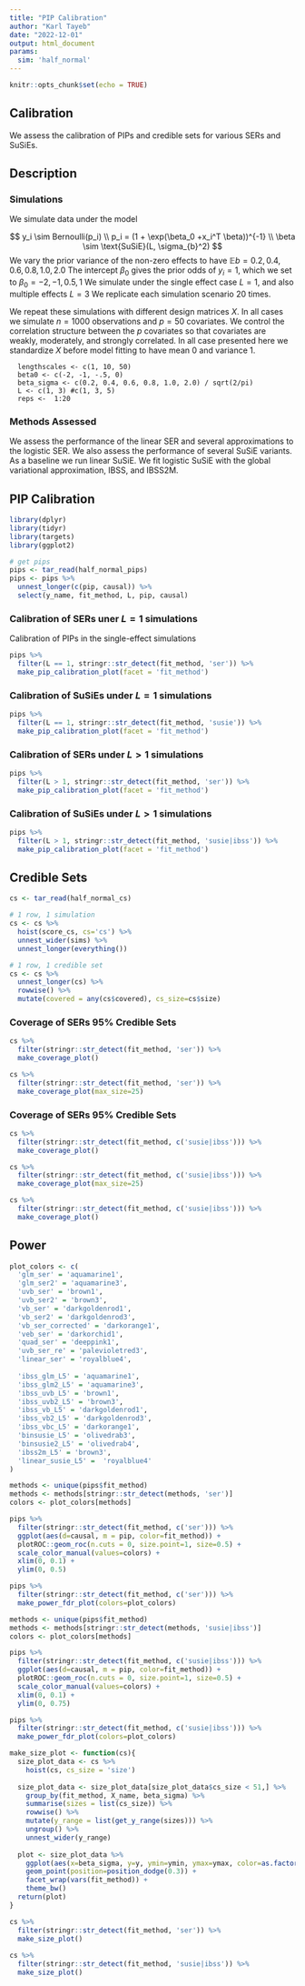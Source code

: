 ```yaml
---
title: "PIP Calibration"
author: "Karl Tayeb"
date: "2022-12-01"
output: html_document
params:
  sim: 'half_normal'
---
```


```r
knitr::opts_chunk$set(echo = TRUE)
```

## Calibration

We assess the calibration of PIPs and credible sets for various SERs and SuSiEs.

## Description
### Simulations 

We simulate data under the model

$$
y_i \sim Bernoulli(p_i) \\
p_i = (1 + \exp(\beta_0 +x_i^T \beta))^{-1} \\
\beta \sim \text{SuSiE}(L, \sigma_{b}^2)
$$
We vary the prior variance of the non-zero effects to have  $\mathbb E b = 0.2, 0.4, 0.6, 0.8, 1.0, 2.0$
The intercept $\beta_0$ gives the prior odds of $y_i = 1$, which we set to $\beta_0 = -2, -1, 0.5, 1$
We simulate under the single effect case $L=1$, and also multiple effects $L=3$
We replicate each simulation scenario 20 times.


We repeat these simulations with different design matrices $X$. In all cases we simulate $n=1000$ observations and $p=50$ covariates. We control the correlation structure between the $p$ covariates so that covariates are weakly, moderately, and strongly correlated. In all case presented here we standardize $X$ before model fitting to have mean 0 and variance 1. 

```
  lengthscales <- c(1, 10, 50)
  beta0 <- c(-2, -1, -.5, 0)
  beta_sigma <- c(0.2, 0.4, 0.6, 0.8, 1.0, 2.0) / sqrt(2/pi)
  L <- c(1, 3) #c(1, 3, 5)
  reps <-  1:20
```

### Methods Assessed

We assess the performance of the linear SER and several approximations to the logistic SER.
We also assess the performance of several SuSiE variants. As a baseline we run linear SuSiE.
We fit logistic SuSiE with the global variational approximation, IBSS, and IBSS2M.

## PIP Calibration

```r
library(dplyr)
library(tidyr)
library(targets)
library(ggplot2)
```

```r
# get pips
pips <- tar_read(half_normal_pips)
pips <- pips %>% 
  unnest_longer(c(pip, causal)) %>%
  select(y_name, fit_method, L, pip, causal)
```

### Calibration of SERs uner $L=1$ simulations

Calibration of PIPs in the single-effect simulations

```r
pips %>%
  filter(L == 1, stringr::str_detect(fit_method, 'ser')) %>%
  make_pip_calibration_plot(facet = 'fit_method')
```

### Calibration of SuSiEs under $L=1$ simulations

```r
pips %>%
  filter(L == 1, stringr::str_detect(fit_method, 'susie')) %>%
  make_pip_calibration_plot(facet = 'fit_method')
```


### Calibration of SERs under $L>1$ simulations


```r
pips %>%
  filter(L > 1, stringr::str_detect(fit_method, 'ser')) %>%
  make_pip_calibration_plot(facet = 'fit_method')
```

### Calibration of SuSiEs under $L>1$ simulations

```r
pips %>%
  filter(L > 1, stringr::str_detect(fit_method, 'susie|ibss')) %>%
  make_pip_calibration_plot(facet = 'fit_method')
```

## Credible Sets

```r
cs <- tar_read(half_normal_cs)

# 1 row, 1 simulation
cs <- cs %>%
  hoist(score_cs, cs='cs') %>%
  unnest_wider(sims) %>%
  unnest_longer(everything())

# 1 row, 1 credible set
cs <- cs %>%
  unnest_longer(cs) %>%
  rowwise() %>%
  mutate(covered = any(cs$covered), cs_size=cs$size)
```

### Coverage of SERs 95% Credible Sets

```r
cs %>%
  filter(stringr::str_detect(fit_method, 'ser')) %>%
  make_coverage_plot()
```

```r
cs %>%
  filter(stringr::str_detect(fit_method, 'ser')) %>%
  make_coverage_plot(max_size=25)
```
### Coverage of SERs 95% Credible Sets

```r
cs %>%
  filter(stringr::str_detect(fit_method, c('susie|ibss'))) %>%
  make_coverage_plot()
```
```r
cs %>%
  filter(stringr::str_detect(fit_method, c('susie|ibss'))) %>%
  make_coverage_plot(max_size=25)
```

```r
cs %>%
  filter(stringr::str_detect(fit_method, c('susie|ibss'))) %>%
  make_coverage_plot()
```


## Power

```r
plot_colors <- c(
  'glm_ser' = 'aquamarine1', 
  'glm_ser2' = 'aquamarine3', 
  'uvb_ser' = 'brown1', 
  'uvb_ser2' = 'brown3', 
  'vb_ser' = 'darkgoldenrod1', 
  'vb_ser2' = 'darkgoldenrod3',
  'vb_ser_corrected' = 'darkorange1',
  'veb_ser' = 'darkorchid1',
  'quad_ser' = 'deeppink1',
  'uvb_ser_re' = 'palevioletred3',
  'linear_ser' = 'royalblue4',
  
  'ibss_glm_L5' = 'aquamarine1', 
  'ibss_glm2_L5' = 'aquamarine3', 
  'ibss_uvb_L5' = 'brown1', 
  'ibss_uvb2_L5' = 'brown3', 
  'ibss_vb_L5' = 'darkgoldenrod1', 
  'ibss_vb2_L5' = 'darkgoldenrod3',
  'ibss_vbc_L5' = 'darkorange1',
  'binsusie_L5' = 'olivedrab3',
  'binsusie2_L5' = 'olivedrab4',
  'ibss2m_L5' = 'brown3',
  'linear_susie_L5' =  'royalblue4'
)
```

```r
methods <- unique(pips$fit_method)
methods <- methods[stringr::str_detect(methods, 'ser')]
colors <- plot_colors[methods]

pips %>%
  filter(stringr::str_detect(fit_method, c('ser'))) %>%
  ggplot(aes(d=causal, m = pip, color=fit_method)) +
  plotROC::geom_roc(n.cuts = 0, size.point=1, size=0.5) + 
  scale_color_manual(values=colors) +
  xlim(0, 0.1) +
  ylim(0, 0.5)
```

```r
pips %>% 
  filter(stringr::str_detect(fit_method, c('ser'))) %>% 
  make_power_fdr_plot(colors=plot_colors)
```


```r
methods <- unique(pips$fit_method)
methods <- methods[stringr::str_detect(methods, 'susie|ibss')]
colors <- plot_colors[methods]

pips %>%
  filter(stringr::str_detect(fit_method, c('susie|ibss'))) %>%
  ggplot(aes(d=causal, m = pip, color=fit_method)) +
  plotROC::geom_roc(n.cuts = 0, size.point=1, size=0.5) + 
  scale_color_manual(values=colors) +
  xlim(0, 0.1) +
  ylim(0, 0.75)
```

```r
pips %>% 
  filter(stringr::str_detect(fit_method, c('susie|ibss'))) %>% 
  make_power_fdr_plot(colors=plot_colors)
```

```r
make_size_plot <- function(cs){
  size_plot_data <- cs %>% 
    hoist(cs, cs_size = 'size')
  
  size_plot_data <- size_plot_data[size_plot_data$cs_size < 51,] %>%
    group_by(fit_method, X_name, beta_sigma) %>%
    summarise(sizes = list(cs_size)) %>%
    rowwise() %>%
    mutate(y_range = list(get_y_range(sizes))) %>%
    ungroup() %>%
    unnest_wider(y_range)
  
  plot <- size_plot_data %>%
    ggplot(aes(x=beta_sigma, y=y, ymin=ymin, ymax=ymax, color=as.factor(X_name))) +
    geom_point(position=position_dodge(0.3)) + 
    facet_wrap(vars(fit_method)) +
    theme_bw()
  return(plot)
}

cs %>%
  filter(stringr::str_detect(fit_method, 'ser')) %>%
  make_size_plot()
  
cs %>%
  filter(stringr::str_detect(fit_method, 'susie|ibss')) %>%
  make_size_plot()
```



